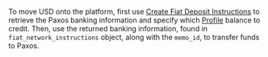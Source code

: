 [fiat-deposit-instructions]: /api-reference/endpoints/fiat-transfers/create-fiat-deposit-instructions
[profiles]: /api-reference/endpoints/profiles

To move USD onto the platform, first use [Create Fiat Deposit Instructions][fiat-deposit-instructions] to retrieve the Paxos banking information and specify which [Profile][profiles] balance to credit.
Then, use the returned banking information, found in `fiat_network_instructions` object, along with the `memo_id`, to transfer funds to Paxos.